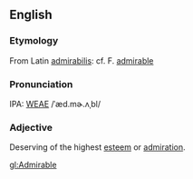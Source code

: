 ==English==
===Etymology===
From Latin [[admirabilis]]: cf. F. [[admirable]]

===Pronunciation===
IPA: [[WEAE]] /ˈæd.mɚ.ʌˌbl/

===Adjective===
Deserving of the highest [[esteem]] or [[admiration]].

[[gl:Admirable]]